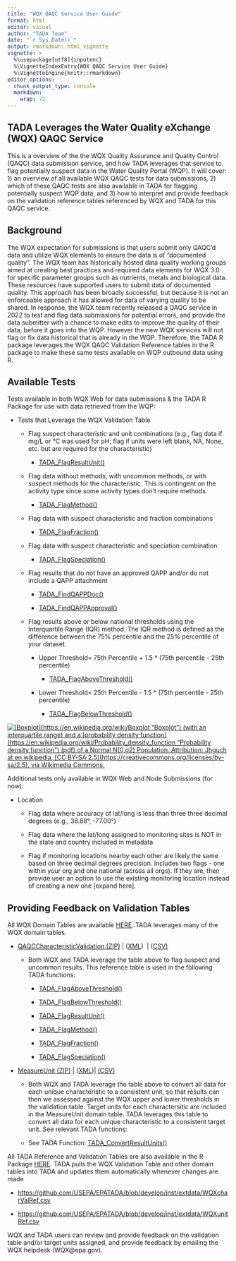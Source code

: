 ```yaml
---
title: "WQX QAQC Service User Guide"
format: html
editor: visual
author: "TADA Team"
date: "`r Sys.Date()`"
output: rmarkdown::html_vignette
vignette: >
  %\usepackage[utf8]{inputenc}
  %\VignetteIndexEntry{WQX QAQC Service User Guide}
  %\VignetteEngine{knitr::rmarkdown}
editor_options: 
  chunk_output_type: console
  markdown: 
    wrap: 72
---
```


## TADA Leverages the Water Quality eXchange (WQX) QAQC Service

This is a overview of the the WQX Quality Assurance and Quality Control
(QAQC) data submission service, and how TADA leverages that service to
flag potentially suspect data in the Water Quality Portal (WQP). It will
cover: 1) an overview of all available WQX QAQC tests for data
submissions, 2) which of these QAQC tests are also available in TADA for
flagging potentially suspect WQP data, and 3) how to interpret and
provide feedback on the validation reference tables referenced by WQX
and TADA for this QAQC service.

## Background

The WQX expectation for submissions is that users submit only QAQC'd
data and utilize WQX elements to ensure the data is of "documented
quality". The WQX team has historically hosted data quality working
groups aimed at creating best practices and required data elements for
WQX 3.0 for specific parameter groups such as nutrients, metals and
biological data. These resources have supported users to submit data of
documented quality. This approach has been broadly successful, but
because it is not an enforceable approach it has allowed for data of
varying quality to be shared. In response, the WQX team recently
released a QAQC service in 2022 to test and flag data submissions for
potential errors, and provide the data submitter with a chance to make
edits to improve the quality of their data, before it goes into the WQP.
However the new WQX services will not flag or fix data historical that
is already in the WQP. Therefore, the TADA R package leverages the WQX
QAQC Validation Reference tables in the R package to make these same
tests available on WQP outbound data using R.

## Available Tests

Tests available in both WQX Web for data submissions & the TADA R
Package for use with data retrieved from the WQP:

-   Tests that Leverage the WQX Validation Table

    -   Flag suspect characteristic and unit combinations (e.g., flag
        data if mg/L or °C was used for pH; flag if units were left
        blank, NA, None, etc. but are required for the characteristic)

        -   [TADA_FlagResultUnit()](https://usepa.github.io/EPATADA/reference/TADA_FlagResultUnit.html)

    -   Flag data without methods, with uncommon methods, or with
        suspect methods for the characteristic. This is contingent on
        the activity type since some activity types don't require
        methods.

        -   [TADA_FlagMethod()](https://usepa.github.io/EPATADA/reference/TADA_FlagMethod.html)

    -   Flag data with suspect characteristic and fraction combinations

        -   [TADA_FlagFraction()](https://usepa.github.io/EPATADA/reference/TADA_FlagFraction.html)

    -   Flag data with suspect characteristic and speciation combination

        -   [TADA_FlagSpeciation()](https://usepa.github.io/EPATADA/reference/TADA_FlagSpeciation.html)

    -   Flag results that do not have an approved QAPP and/or do not
        include a QAPP attachment

        -   [TADA_FindQAPPDoc()](https://usepa.github.io/EPATADA/reference/TADA_FindQAPPDoc.html)

        -   [TADA_FindQAPPApproval()](https://usepa.github.io/EPATADA/reference/TADA_FindQAPPApproval.html)

    -   Flag results above or below national thresholds using the
        Interquartile Range (IQR) method. The IQR method is defined as
        the difference between the 75% percentile and the 25% percentile
        of your dataset.

        -   Upper Threshold= 75th Percentile + 1.5 \* (75th percentile -
            25th percentile)

            -   [TADA_FlagAboveThreshold()](https://usepa.github.io/EPATADA/reference/TADA_FlagAboveThreshold.html)

        -   Lower Threshold= 25th Percentile - 1.5 \* (75th percentile -
            25th percentile)

            -   [TADA_FlagBelowThreshold()](https://usepa.github.io/EPATADA/reference/TADA_FlagBelowThreshold.html)

[![[Boxplot](https://en.wikipedia.org/wiki/Boxplot "Boxplot") (with an
interquartile range) and a [probability density
function](https://en.wikipedia.org/wiki/Probability_density_function
"Probability density function") (pdf) of a Normal N(0,σ2) Population.
Attribution: Jhguch at en.wikipedia, [CC BY-SA
2.5](https://creativecommons.org/licenses/by-sa/2.5), via Wikimedia
Commons.](images/IQR.png)](https://commons.wikimedia.org/wiki/File:Boxplot_vs_PDF.svg)

Additional tests only available in WQX Web and Node Submissions (for
now):

-   Location

    -   Flag data where accuracy of lat/long is less than three three
        decimal degrees (e.g., 38.88°, -77.00°)

    -   Flag data where the lat/long assigned to monitoring sites is NOT
        in the state and country included in metadata

    -   Flag if monitoring locations nearby each other are likely the
        same based on three decimal degrees precision. Includes two
        flags - one within your org and one national (across all orgs).
        If they are, then provide user an option to use the existing
        monitoring location instead of creating a new one [expand here].

## Providing Feedback on Validation Tables

All WQX Domain Tables are available
[HERE](https://www.epa.gov/waterdata/storage-and-retrieval-and-water-quality-exchange-domain-services-and-downloads).
TADA leverages many of the WQX domain tables.

-   [QAQCCharacteristicValidation
    (ZIP)](https://cdx.epa.gov/wqx/download/DomainValues/QAQCCharacteristicValidation_CSV.zip) \|
    ([XML](https://cdx.epa.gov/wqx/download/DomainValues/QAQCCharacteristicValidation.zip)) 
    \|
    ([CSV)](https://cdx.epa.gov/wqx/download/DomainValues/QAQCCharacteristicValidation.CSV)

    -   Both WQX and TADA leverage the table above to flag suspect and
        uncommon results. This reference table is used in the following
        TADA functions:

        -   [TADA_FlagAboveThreshold()](https://usepa.github.io/EPATADA/reference/TADA_FlagAboveThreshold.html)

        -   [TADA_FlagBelowThreshold()](https://usepa.github.io/EPATADA/reference/TADA_FlagBelowThreshold.html)

        -   [TADA_FlagResultUnit()](https://usepa.github.io/EPATADA/reference/TADA_FlagResultUnit.html)

        -   [TADA_FlagMethod()](https://usepa.github.io/EPATADA/reference/TADA_FlagMethod.html)

        -   [TADA_FlagFraction()](https://usepa.github.io/EPATADA/reference/TADA_FlagFraction.html)

        -   [TADA_FlagSpeciation()](https://usepa.github.io/EPATADA/reference/TADA_FlagSpeciation.html)

-   [MeasureUnit
    (ZIP)](https://cdx.epa.gov/wqx/download/DomainValues/MeasureUnit_CSV.zip) \|
    ([XML](https://cdx.epa.gov/wqx/download/DomainValues/MeasureUnit.zip))\| [(CSV)](https://cdx.epa.gov/wqx/download/DomainValues/MeasureUnit.CSV)

    -   Both WQX and TADA leverage the table above to convert all data
        for each unique characteristic to a consistent unit, so that
        results can then we assessed against the WQX upper and lower
        thresholds in the validation table. Target units for each
        charactersitic are included in the MeasureUnit domain table.
        TADA leverages this table to convert all data for each unique
        characteristic to a consistent target unit. See relevant TADA
        functions:

    -   See TADA Function:
        [TADA_ConvertResultUnits()](https://usepa.github.io/EPATADA/reference/TADA_ConvertResultUnits.html)

All TADA Reference and Validation Tables are also available in the R
Package
[HERE](https://github.com/USEPA/EPATADA/tree/develop/inst/extdata). TADA
pulls the WQX Validation Table and other domain tables into TADA and
updates them automatically whenever changes are made

-   <https://github.com/USEPA/EPATADA/blob/develop/inst/extdata/WQXcharValRef.csv>

-   <https://github.com/USEPA/EPATADA/blob/develop/inst/extdata/WQXunitRef.csv>

WQX and TADA users can review and provide feedback on the validation
table and/or target units assigned, and provide feedback by emailing the
WQX helpdesk (WQX\@epa.gov).
